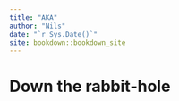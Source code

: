 ```yaml
--- 
title: "AKA"
author: "Nils"
date: "`r Sys.Date()`"
site: bookdown::bookdown_site
---
```


# Down the rabbit-hole

